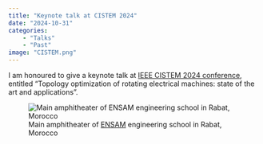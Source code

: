 ```yaml
---
title: "Keynote talk at CISTEM 2024"
date: "2024-10-31"
categories:
    - "Talks"
    - "Past"
image: "CISTEM.png"
---
```


I am honoured to give a keynote talk at [IEEE CISTEM 2024  conference](https://cistem2024.sciencesconf.org/?lang=en), entitled "Topology optimization of rotating electrical machines: state of the art and applications".

![Main amphitheater of [ENSAM](http://ensam.um5.ac.ma/) engineering school in Rabat, Morocco](cistem2024.png "ENSAM amphitheater")